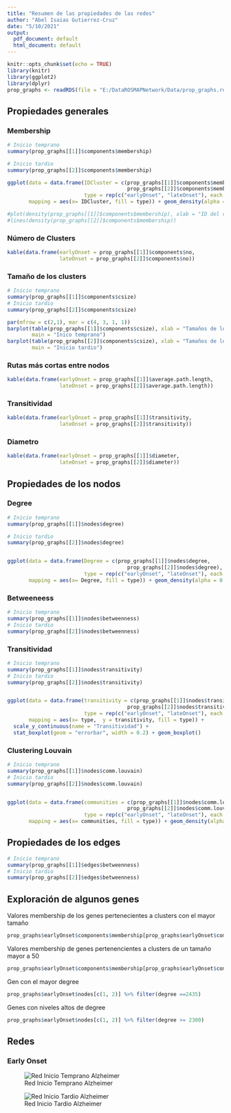 ```yaml
---
title: "Resumen de las propiedades de las redes"
author: "Abel Isaias Gutierrez-Cruz"
date: "5/10/2021"
output:
  pdf_document: default
  html_document: default
---
```


```r
knitr::opts_chunk$set(echo = TRUE)
library(knitr)
library(ggplot2)
library(dplyr)
prop_graphs <- readRDS(file = "E:/DataROSMAPNetwork/Data/prop_graphs.rds")
```


## Propiedades generales
### Membership 
```r
# Inicio temprano 
summary(prop_graphs[[1]]$components$membership)

# Inicio tardio 
summary(prop_graphs[[2]]$components$membership)

ggplot(data = data.frame(IDCluster = c(prop_graphs[[1]]$components$membership, 
                                       prop_graphs[[2]]$components$membership), 
                         type = rep(c("earlyOnset", "lateOnset"), each = 19542)), 
       mapping = aes(x= IDCluster, fill = type)) + geom_density(alpha = 0.4)

#plot(density(prop_graphs[[1]]$components$membership), xlab = "ID del cluster")
#lines(density(prop_graphs[[2]]$components$membership))
```

### Número de Clusters

```r
kable(data.frame(earlyOnset = prop_graphs[[1]]$components$no, 
                 lateOnset = prop_graphs[[2]]$components$no))
```



### Tamaño de los clusters 
```r
# Inicio temprano 
summary(prop_graphs[[1]]$components$csize)
# Inicio tardio 
summary(prop_graphs[[2]]$components$csize)

par(mfrow = c(2,1), mar = c(4, 3, 1, 1))
barplot(table(prop_graphs[[1]]$components$csize), xlab = "Tamaños de los clusters", 
        main = "Inico temprano")
barplot(table(prop_graphs[[2]]$components$csize), xlab = "Tamaños de los clusters", 
        main = "Inicio tardio")
```

### Rutas más cortas entre nodos 
```r
kable(data.frame(earlyOnset = prop_graphs[[1]]$average.path.length, 
                 lateOnset = prop_graphs[[2]]$average.path.length))
```

### Transitividad 
```r
kable(data.frame(earlyOnset = prop_graphs[[1]]$transitivity, 
                 lateOnset = prop_graphs[[2]]$transitivity))
```

### Diametro 
```r
kable(data.frame(earlyOnset = prop_graphs[[1]]$diameter, 
                 lateOnset = prop_graphs[[2]]$diameter))

```

## Propiedades de los nodos

### Degree 
```r
# Inicio temprano 
summary(prop_graphs[[1]]$nodes$degree)

# Inicio tardio 
summary(prop_graphs[[2]]$nodes$degree)


ggplot(data = data.frame(Degree = c(prop_graphs[[1]]$nodes$degree, 
                                       prop_graphs[[2]]$nodes$degree), 
                         type = rep(c("earlyOnset", "lateOnset"), each = 19542)), 
       mapping = aes(x= Degree, fill = type)) + geom_density(alpha = 0.4)
```

### Betweeneess
```r
# Inicio temprano 
summary(prop_graphs[[1]]$nodes$betweenness)
# Inicio tardio 
summary(prop_graphs[[2]]$nodes$betweenness)
```

### Transitividad 
```r
# Inicio temprano 
summary(prop_graphs[[1]]$nodes$transitivity)
# Inicio tardio 
summary(prop_graphs[[2]]$nodes$transitivity)


ggplot(data = data.frame(transitivity = c(prop_graphs[[1]]$nodes$transitivity, 
                                       prop_graphs[[2]]$nodes$transitivity), 
                         type = rep(c("earlyOnset", "lateOnset"), each = 19542)), 
       mapping = aes(x= type,  y = transitivity, fill = type)) + 
  scale_y_continuous(name = "Transitividad") + 
  stat_boxplot(geom = "errorbar", width = 0.2) + geom_boxplot()

```

### Clustering Louvain 
```r
# Inicio temprano 
summary(prop_graphs[[1]]$nodes$comm.louvain)
# Inicio tardio 
summary(prop_graphs[[2]]$nodes$comm.louvain)


ggplot(data = data.frame(communities = c(prop_graphs[[1]]$nodes$comm.louvain, 
                                       prop_graphs[[2]]$nodes$comm.louvain), 
                         type = rep(c("earlyOnset", "lateOnset"), each = 19542)), 
       mapping = aes(x= communities, fill = type)) + geom_density(alpha = 0.4)
```

## Propiedades de los edges 

```r
# Inicio temprano 
summary(prop_graphs[[1]]$edges$betweenness)
# Inicio tardio 
summary(prop_graphs[[2]]$edges$betweenness)
```

## Exploración de algunos genes 

Valores membership de los genes pertenecientes a clusters con el mayor tamaño
```r
prop_graphs$earlyOnset$components$membership[prop_graphs$earlyOnset$components$csize  == 11738]
```

Valores membership de genes pertenencientes a clusters de un tamaño mayor a 50 
```r
prop_graphs$earlyOnset$components$membership[prop_graphs$earlyOnset$components$csize  > 50 ]
```

Gen con el mayor degree 
```r
prop_graphs$earlyOnset$nodes[c(1, 2)] %>% filter(degree ==2435)
```

Genes con niveles altos de degree 
```r
prop_graphs$earlyOnset$nodes[c(1, 2)] %>% filter(degree >= 2300)
```

## Redes 

### Early Onset 
![Red Inicio Temprano Alzheimer](earlyOnset.png)

![Red Inicio Tardio Alzheimer](lateOnset.png)